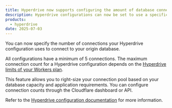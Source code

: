 ```yaml
---
title: Hyperdrive now supports configuring the amount of database connections
description: Hyperdrive configurations can now be set to use a specific number of connections to your origin database.
products:
  - hyperdrive
date: 2025-07-03
---
```


You can now specify the number of connections your Hyperdrive configuration uses to connect to your origin database.

All configurations have a minimum of 5 connections. The maximum connection count for a Hyperdrive configuration depends on the [Hyperdrive limits of your Workers plan](/hyperdrive/platform/limits/).

This feature allows you to right-size your connection pool based on your database capacity and application requirements. You can configure connection counts through the Cloudflare dashboard or API.

Refer to the [Hyperdrive configuration documentation](/hyperdrive/configuration/connection-pooling/) for more information.
